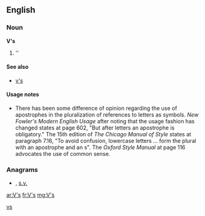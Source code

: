 ==English==

===Noun===
'''V's'''

# ''{{plural of|[[V]]}}

====See also====
*[[v's]]

====Usage notes====
*There has been some difference of opinion regarding the use of apostrophes in the pluralization of references to letters as symbols.  ''New Fowler's Modern English Usage'' after noting that the usage fashion has changed states at page 602, "But after letters an apostrophe is obligatory."    The 15th edition of ''The Chicago Manual of Style'' states at paragraph 7.16, "To avoid confusion, lowercase letters ... form the plural with an apostrophe and an s".  The ''Oxford Style Manual'' at page 116 advocates the use of common sense.

===Anagrams===
* {{alphagram|[[SV#English|SV]]}} , [[s.v.#English|s.v.]]

[[Category:English terms spelled with '|vs]]

[[ar:V's]]
[[fr:V's]]
[[mg:V's]]